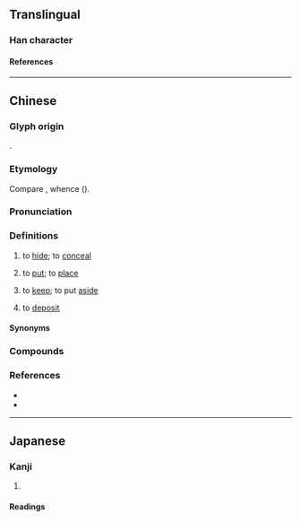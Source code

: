{{character info}}
==Translingual==

===Han character===
{{Han char|rn=31|rad=囗|as=04|sn=7|four=60211|canj=WYHN|ids=⿴囗亢}}

====References====
{{Han ref|kx=0217.080|dkj=04705|dj=0444.110|hdz=10715.150|uh=56E5}}

----

==Chinese==
{{zh-forms|alt=放-Hokkien}}

===Glyph origin===
{{Han compound|囗|t1=enclosure|亢|ls=psc}}.

===Etymology===
Compare {{cog|tai-pro|*k.raŋᴬ}}, whence {{cog|th|ขัง||to confine; to imprison}} ({{zh-ref|Manomaivibool, 1976}}).

===Pronunciation===
{{zh-pron
|m=kàng
|c=kong3
|h=pfs=khong
|md=kóng
|mn=khǹg
|mn-t=keng3
|w=2khaan
|cat=v
}}

===Definitions===
{{zh-hanzi}}

# {{lb|zh|dialectal}} to [[hide]]; to [[conceal]]
# {{lb|zh|Taiwanese Hokkien and Hakka|Wenzhou|_|Wu}} to [[put]]; to [[place]]
# {{lb|zh|Taiwanese Hokkien}} to [[keep]]; to put [[aside]]
# {{lb|zh|Taiwanese Hokkien}} to [[deposit]]

====Synonyms====
{{zh-dial|藏}}
{{zh-dial|放}}

===Compounds===
{{zh-der|囥歲|囥步|囥話|囥行|囥間}}

===References===
* {{R:twedu|C01568}}
* {{thcwd|3031}}

----

==Japanese==

===Kanji===
{{ja-kanji|grade=|rs=囗04}}

# {{rfdef|ja|sort=囗04}}

====Readings====
{{ja-readings
|on=こう
|kun=くら-
}}